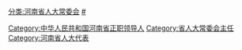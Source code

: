 [[Category:中华人民共和国河南省正职领导人|Category:中华人民共和国河南省正职领导人]]
[[Category:省人大常委会主任|Category:省人大常委会主任]]
[[Category:河南省人大代表|Category:河南省人大代表]]
[[分类:河南省人大常委会|分类:河南省人大常委会]]
[[分类:河南省各级人大常委会主任|#]]